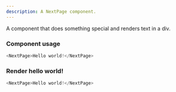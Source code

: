 ```yaml
---
description: A NextPage component.
---
```



A component that does something special and renders text in a div.

### Component usage
```js
<NextPage>Hello world!</NextPage>
```

### Render hello world!

```js live
<NextPage>Hello world!</NextPage>
```
